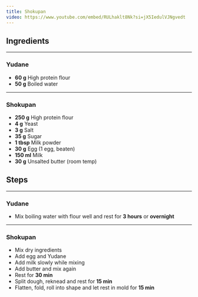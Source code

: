 ```yaml
---
title: Shokupan
video: https://www.youtube.com/embed/RULhaklt8Nk?si=jX5IedulVJNgvedt
---
```


<Card>

## Ingredients

---

### Yudane
- **60 g** High protein flour
- **50 g** Boiled water

---

### Shokupan
- **250 g** High protein flour
- **4 g** Yeast
- **3 g** Salt
- **35 g** Sugar
- **1 tbsp** Milk powder
- **30 g** Egg (1 egg, beaten)
- **150 ml** Milk
- **30 g** Unsalted butter (room temp)

</Card>



<Card>

## Steps

---

### Yudane
- Mix boiling water with flour well and rest for **3 hours** or **overnight**

---

### Shokupan
- Mix dry ingredients
- Add egg and Yudane
- Add milk slowly while mixing
- Add butter and mix again
- Rest for **30 min**
- Split dough, reknead and rest for **15 min**
- Flatten, fold, roll into shape and let rest in mold for **15 min**

</Card>
